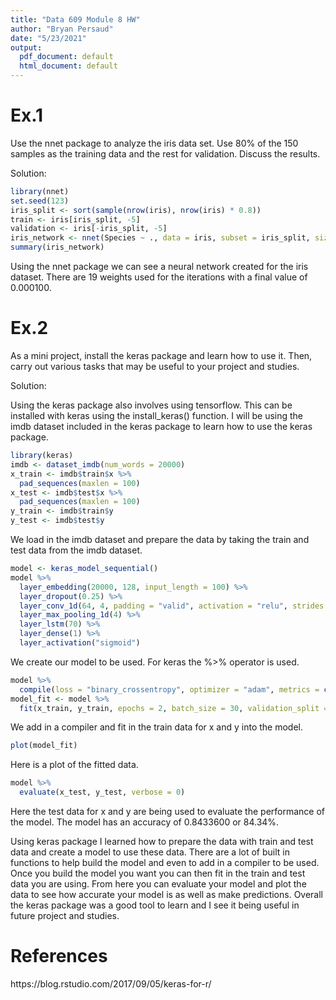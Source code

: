 ---
title: "Data 609 Module 8 HW"
author: "Bryan Persaud"
date: "5/23/2021"
output:
  pdf_document: default
  html_document: default
---

# Ex.1

Use the nnet package to analyze the iris data set. Use 80% of the 150 samples as the training data and the rest for validation. Discuss the results.

Solution:

```{r}
library(nnet)
set.seed(123)
iris_split <- sort(sample(nrow(iris), nrow(iris) * 0.8))
train <- iris[iris_split, -5]
validation <- iris[-iris_split, -5]
iris_network <- nnet(Species ~ ., data = iris, subset = iris_split, size = 2)
summary(iris_network)
```

Using the nnet package we can see a neural network created for the iris dataset. There are 19 weights used for the iterations with a final value of 0.000100.

# Ex.2

As a mini project, install the keras package and learn how to use it. Then, carry out various tasks that may be useful to your project and studies.

Solution:

Using the keras package also involves using tensorflow. This can be installed with keras using the install_keras() function. I will be using the imdb dataset included in the keras package to learn how to use the keras package.

```{r}
library(keras)
imdb <- dataset_imdb(num_words = 20000) 
x_train <- imdb$train$x %>%
  pad_sequences(maxlen = 100)
x_test <- imdb$test$x %>%
  pad_sequences(maxlen = 100)
y_train <- imdb$train$y
y_test <- imdb$test$y
```

We load in the imdb dataset and prepare the data by taking the train and test data from the imdb dataset.

```{r}
model <- keras_model_sequential()
model %>%
  layer_embedding(20000, 128, input_length = 100) %>%
  layer_dropout(0.25) %>%
  layer_conv_1d(64, 4, padding = "valid", activation = "relu", strides = 1) %>%
  layer_max_pooling_1d(4) %>%
  layer_lstm(70) %>%
  layer_dense(1) %>%
  layer_activation("sigmoid")
```

We create our model to be used. For keras the %>% operator is used.

```{r}
model %>%
  compile(loss = "binary_crossentropy", optimizer = "adam", metrics = c("accuracy"))
model_fit <- model %>%
  fit(x_train, y_train, epochs = 2, batch_size = 30, validation_split = 0.2)
```

We add in a compiler and fit in the train data for x and y into the model. 

```{r}
plot(model_fit)
```

Here is a plot of the fitted data.

```{r}
model %>%
  evaluate(x_test, y_test, verbose = 0)
```

Here the test data for x and y are being used to evaluate the performance of the model. The model has an accuracy of 0.8433600 or 84.34%.

Using keras package I learned how to prepare the data with train and test data and create a model to use these data. There are a lot of built in functions to help build the model and even to add in a compiler to be used. Once you build the model you want you can then fit in the train and test data you are using. From here you can evaluate your model and plot the data to see how accurate your model is as well as make predictions. Overall the keras package was a good tool to learn and I see it being useful in future project and studies.

# References

https://blog.rstudio.com/2017/09/05/keras-for-r/